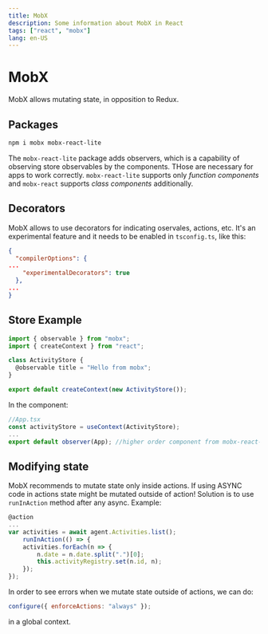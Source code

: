 ```yaml
---
title: MobX
description: Some information about MobX in React
tags: ["react", "mobx"]
lang: en-US
---
```


# MobX

MobX allows mutating state, in opposition to Redux.

## Packages

```bash
npm i mobx mobx-react-lite
```

The `mobx-react-lite` package adds observers, which is a capability of observing
store observables by the components. THose are necessary for apps to work
correctly. `mobx-react-lite` supports only *function components* and
`mobx-react` supports *class components* additionally.

## Decorators

MobX allows to use decorators for indicating oservales, actions, etc. It's an
experimental feature and it needs to be enabled in `tsconfig.ts`, like this:

```json
{
  "compilerOptions": {
...
    "experimentalDecorators": true
  },
...
}
```

## Store Example

```js
import { observable } from "mobx";
import { createContext } from "react";

class ActivityStore {
  @observable title = "Hello from mobx";
}

export default createContext(new ActivityStore());
```

In the component:

```js
//App.tsx
const activityStore = useContext(ActivityStore);
...
export default observer(App); //higher order component from mobx-react-lite package
```

## Modifying state

MobX recommends to mutate state only inside actions. If using ASYNC code in
actions state might be mutated outside of action! Solution is to use
`runInAction` method after any async. Example:

```js
@action
...
var activities = await agent.Activities.list();
    runInAction(() => {
    activities.forEach(n => {
        n.date = n.date.split(".")[0];
        this.activityRegistry.set(n.id, n);
    });
});
```

In order to see errors when we mutate state outside of actions, we can do:

```js
configure({ enforceActions: "always" });
```

in a global context.